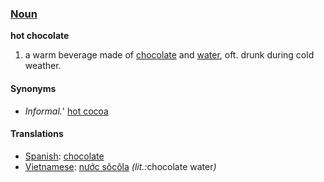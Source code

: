 === [[Noun]] ===
'''hot chocolate'''

#a warm beverage made of [[chocolate]] and [[water]], oft. drunk during cold weather.

==== Synonyms ====
*''Informal.''' [[hot cocoa]]

==== Translations ====
*[[Spanish]]: [[chocolate]]
*[[Vietnamese]]: [[nước sôcôla]] ''(lit.: ''chocolate water'')''